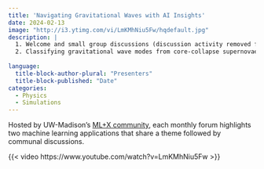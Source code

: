 ```yaml
---
title: 'Navigating Gravitational Waves with AI Insights'
date: 2024-02-13
image: "http://i3.ytimg.com/vi/LmKMhNiu5Fw/hqdefault.jpg"
description: |
  1. Welcome and small group discussions (discussion activity removed from recording), Chris Endemann<br>
  2. Classifying gravitational wave modes from core-collapse supernovae, Bella Finkel
  
language: 
  title-block-author-plural: "Presenters"
  title-block-published: "Date"
categories:
  - Physics
  - Simulations
---
```


Hosted by UW-Madison's [ML+X community](https://datascience.wisc.edu/ml-community), each monthly forum highlights two machine learning applications that share a theme followed by communal discussions.

{{< video https://www.youtube.com/watch?v=LmKMhNiu5Fw >}}
